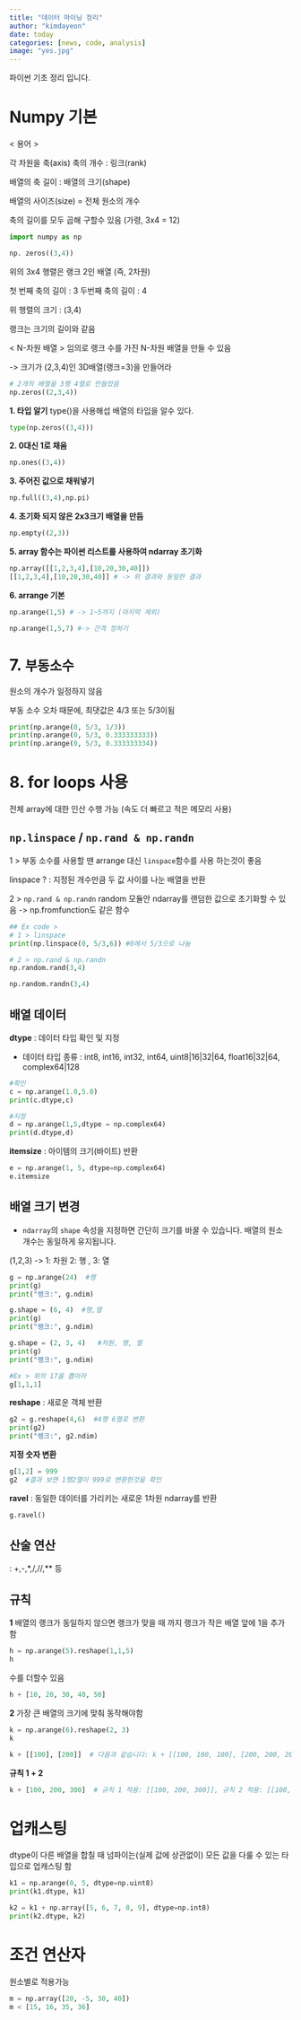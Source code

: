 ---
title: "데이터 마이닝 정리"
author: "kimdayeon"
date: today
categories: [news, code, analysis]
image: "yes.jpg"
---

파이썬 기초 정리 입니다.

# Numpy 기본

< 용어 >

각 차원을 축(axis)
축의 개수 : 링크(rank)

배열의 축 길이 : 배열의 크기(shape)

배열의 사이즈(size) = 전체 원소의 개수

축의 길이를 모두 곱해 구할수 있음 (가령, 3x4 = 12)


```{python}
import numpy as np

np. zeros((3,4))
```
위의 3x4 행렬은 랭크 2인 배열 (즉, 2차원)

첫 번째 축의 길이 : 3 두번째 축의 길이 : 4

위 행렬의 크기 : (3,4)

랭크는 크기의 길이와 같음

< N-차원 배열 >
임의로 랭크 수를 가진 N-차원 배열을 만들 수 있음

-> 크기가 (2,3,4)인 3D배열(랭크=3)을 만들어라

```{python}
# 2개의 배열을 3행 4열로 만들었음
np.zeros((2,3,4))

```
**1. 타입 알기** 
type()을 사용해섭 배열의 타입을 알수 있다.

```{python}
type(np.zeros((3,4)))

```
**2. 0대신 1로 채움**

```{python}
np.ones((3,4))
```
**3. 주어진 값으로 채워넣기**

```{python}
np.full((3,4),np.pi)
``` 
**4. 초기화 되지 않은 2x3크기 배열을 만듬**

```{python}
np.empty((2,3))
```
**5. array 함수는 파이썬 리스트를 사용하여 ndarray 초기화**
```{python}
np.array([[1,2,3,4],[10,20,30,40]])
[[1,2,3,4],[10,20,30,40]] # -> 위 결과와 동일한 결과
```

**6. arrange 기본**

```{python}
np.arange(1,5) # -> 1~5까지 (마지막 제외)

np.arange(1,5,7) #-> 간격 정하기
```


# 7. `부동소수`
원소의 개수가 일정하지 않음

부동 소수 오차 때문에, 최댓값은 4/3 또는 5/3이됨
```{python}
print(np.arange(0, 5/3, 1/3))
print(np.arange(0, 5/3, 0.333333333))
print(np.arange(0, 5/3, 0.333333334))
 ```


# 8. for loops 사용
 전체 array에 대한 인산 수행 가능 (속도 더 빠르고 적은 메모리 사용)

## `np.linspace` / `np.rand & np.randn`

1 > 부동 소수를 사용할 땐 arrange 대신 `linspace`함수를 사용 하는것이 좋음

linspace ? : 지정된 개수만큼 두 값 사이를 나눈 배열을 반환

2 > `np.rand & np.randn` 
random 모듈안 ndarray를 랜덤한 값으로 초기화할 수 있음
-> np.fromfunction도 같은 함수

```{python}
## Ex code >
# 1 > linspace
print(np.linspace(0, 5/3,6)) #0에서 5/3으로 나눔
```
```{python}
# 2 > np.rand & np.randn
np.random.rand(3,4)

np.random.randn(3,4)
```

## 배열 데이터
**dtype** : 데이터 타입 확인 및 지정

* 데이터 타입 종류 : int8, int16, int32, int64, uint8|16|32|64, float16|32|64, complex64|128
```{python}
#확인
c = np.arange(1.0,5.0)
print(c.dtype,c)

#지정
d = np.arange(1,5,dtype = np.complex64)
print(d.dtype,d)
```
**itemsize** : 아이템의 크기(바이트) 반환

```{python}
e = np.arange(1, 5, dtype=np.complex64)
e.itemsize
```

## 배열 크기 변경

* `ndarray`의 `shape` 속성을 지정하면 간단히 크기를 바꿀 수 있습니다. 배열의 원소 개수는 동일하게 유지됩니다.

(1,2,3) -> 1: 차원 2: 행 , 3: 열

```{python}
g = np.arange(24)  #행
print(g)
print("랭크:", g.ndim)
```


```{python}
g.shape = (6, 4)  #행,열
print(g)
print("랭크:", g.ndim)

```

```{python}

g.shape = (2, 3, 4)   #차원, 행, 열
print(g)
print("랭크:", g.ndim)

#Ex > 위의 17을 뽑아라
g[1,1,1]
```

**reshape** : 새로운 객체 반환

```{python}
g2 = g.reshape(4,6)  #4행 6열로 변환
print(g2)
print("랭크:", g2.ndim)
```
**지정 숫자 변환**
```{python}
g[1,2] = 999
g2  #결과 보면 1행2열이 999로 변환한것을 확인
```
**ravel** : 동일한 데이터를 가리키는 새로운 1차원 ndarray를 반환

```{python}
g.ravel()
```

## 산술 연산 
: +,-,*,/,//,** 등

## 규칙 
**1** 배열의 랭크가 동일하지 않으면 랭크가 맞을 때 까지 랭크가 작은 배열 앞에 1을 추가함
```{python}
h = np.arange(5).reshape(1,1,5)
h
```
수를 더할수 있음
```{python}
h + [10, 20, 30, 40, 50]  
```

**2**
가장 큰 배열의 크기에 맞춰 동작해야함
```{python}
k = np.arange(6).reshape(2, 3)
k
```
```{python}
k + [[100], [200]]  # 다음과 같습니다: k + [[100, 100, 100], [200, 200, 200]]
```
**규칙 1 + 2**
```{python}
k + [100, 200, 300]  # 규칙 1 적용: [[100, 200, 300]], 규칙 2 적용: [[100, 200, 300], [100, 200, 300]]
```

# 업캐스팅
dtype이 다른 배열을 합칠 때 넘파이는(실제 값에 상관없이) 모든 값을 다룰 수 있는 타입으로 업캐스팅 함

```{python}
k1 = np.arange(0, 5, dtype=np.uint8)  
print(k1.dtype, k1)
```

```{python}
k2 = k1 + np.array([5, 6, 7, 8, 9], dtype=np.int8)
print(k2.dtype, k2)
```

#  조건 연산자
원소별로 적용가능
```{python}
m = np.array([20, -5, 30, 40])
m < [15, 16, 35, 36]
```
